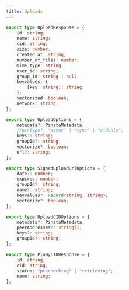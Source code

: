 ```yaml
---
title: Uploads
---
```


```typescript
export type UploadResponse = {
	id: string;
	name: string;
	cid: string;
	size: number;
	created_at: string;
	number_of_files: number;
	mime_type: string;
	user_id: string;
	group_id: string | null;
	keyvalues: {
		[key: string]: string;
	};
	vectorized: boolean;
	network: string;
};
```

```typescript
export type UploadOptions = {
	metadata?: PinataMetadata;
	//pinType?: "async" | "sync" | "cidOnly";
	keys?: string;
	groupId?: string;
	vectorize?: boolean;
	url?: string;
};
```

```typescript
export type SignedUploadUrlOptions = {
	date?: number;
	expires: number;
	groupId?: string;
	name?: string;
	keyvalues?: Record<string, string>;
	vectorize?: boolean;
};
```

```typescript
export type UploadCIDOptions = {
	metadata?: PinataMetadata;
	peerAddresses?: string[];
	keys?: string;
	groupId?: string;
};
```

```typescript
export type PinByCIDResponse = {
	id: string;
	cid: string;
	status: "prechecking" | "retrieving";
	name: string;
};
```
